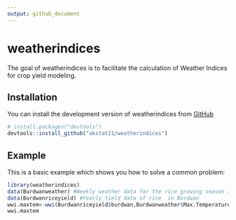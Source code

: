```yaml
---
output: github_document
---
```


<!-- README.md is generated from README.Rmd. Please edit that file -->

# weatherindices

<!-- badges: start -->
<!-- badges: end -->

The goal of weatherindices is to facilitate the calculation of Weather Indices for crop yield modeling.

## Installation

You can install the development version of weatherindices from [GitHub](https://github.com/akstat21/weatherindices) 

``` r
# install.packages("devtools")
devtools::install_github("akstat21/weatherindices")
```

## Example

This is a basic example which shows you how to solve a common problem:

```r
library(weatherindices)
data(Burdwanweather) #Weekly weather data for the rice growing season in Burdwan
data(Burdwanriceyield) #Yearly Yield data of rice  in Burdwan
wwi.maxtem<-wwi(Burdwanriceyield$burdwan,Burdwanweather$Max.Temperature)
wwi.maxtem
```

